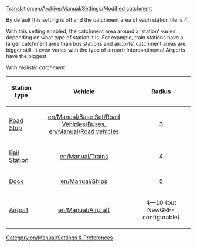 [[Translation:en/Archive/Manual/Settings/Modified catchment]]


By default this setting is off and the catchment area of each station tile is 4.

With this setting enabled, the catchment area around a 'station' varies depending on what type of station it is.  For example, train stations have a larger catchment area than bus stations and airports' catchment areas are bigger still. It even varies with the type of airport; Intercontinental Airports have the biggest.

With ''realistic catchment'': 

{| {{en/Wikitable}}
|-
! Station type !! Vehicle !! Radius
|-
| [[en/Manual/Loading Bays|Road Stop]] 
| align="center" | [[en/Manual/Base Set/Road Vehicles/Buses]], [[en/Manual/Road vehicles]] 
| align="center" | 3
|-
| [[en/Manual/Railway station|Rail Station]] 
| align="center" | [[en/Manual/Trains]]
| align="center" | 4
|-
| [[en/Manual/Water Transport Tiles|Dock]] 
| align="center" | [[en/Manual/Ships]] 
| align="center" | 5
|-
| [[en/Manual/Airports|Airport]] 
| align="center" | [[en/Manual/Aircraft]] 
| align="center" | 4&mdash;10 (but NewGRF-configurable)
|}

[[Category:en/Manual/Settings & Preferences]]

{{en/Manual/Base Set/Industries/Stub}}